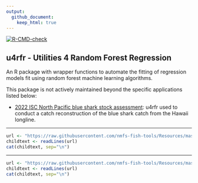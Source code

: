 ```yaml
---
output:
  github_document:
    keep_html: true
---
```


<!-- README.md is generated from README.Rmd. Please edit that file -->

<!-- badges: start -->
[![R-CMD-check](https://github.com/N-DucharmeBarth-NOAA/u4rrf/workflows/R-CMD-check/badge.svg)](https://github.com/N-DucharmeBarth-NOAA/u4rrf/actions/workflows/R-CMD-check.yaml)
<!-- badges: end -->

## u4rfr - Utilities 4 Random Forest Regression

An R package with wrapper functions to automate the fitting of regression models fit using random forest machine learning algorithms.

This package is not actively maintained beyond the specific applications listed below:

- [2022 ISC North Pacific blue shark stock assessment](https://github.com/N-DucharmeBarth-NOAA/2022_BSH): u4rfr used to conduct a catch reconstruction of the blue shark catch from the Hawaii longline.



<!-- Do not edit below. This adds the Disclaimer and NMFS footer. -->

****

```r
url <- "https://raw.githubusercontent.com/nmfs-fish-tools/Resources/master/Disclaimer.md"
childtext <- readLines(url)
cat(childtext, sep="\n")
```

****

```r
url <- "https://raw.githubusercontent.com/nmfs-fish-tools/Resources/master/footer.md" 
childtext <- readLines(url)
cat(childtext, sep="\n")
```


